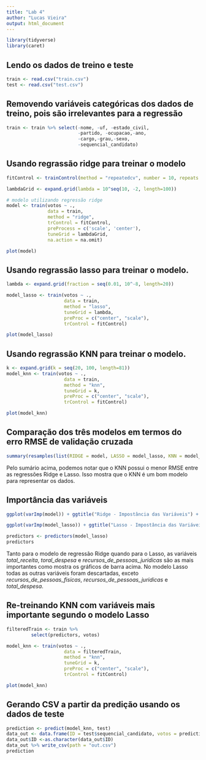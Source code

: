 ```yaml
---
title: "Lab 4"
author: "Lucas Vieira"
output: html_document
---
```


```r
library(tidyverse)
library(caret)
```

## Lendo os dados de treino e teste
```r
train <- read.csv("train.csv")
test <- read.csv("test.csv")
```

## Removendo variáveis categóricas dos dados de treino, pois são irrelevantes para a regressão
```r
train <- train %>% select(-nome, -uf, -estado_civil, 
                          -partido, -ocupacao,-ano, 
                          -cargo,-grau,-sexo, 
                          -sequencial_candidato)
```

## Usando regrassão ridge para treinar o modelo
```r
fitControl <- trainControl(method = "repeatedcv", number = 10, repeats = 10)

lambdaGrid <- expand.grid(lambda = 10^seq(10, -2, length=100))

# modelo utilizando regressão ridge
model <- train(votos ~ ., 
               data = train,
               method = "ridge",
               trControl = fitControl,
               preProcess = c('scale', 'center'),
               tuneGrid = lambdaGrid,
               na.action = na.omit)

plot(model)
```

## Usando regrassão lasso para treinar o modelo.

```r
lambda <- expand.grid(fraction = seq(0.01, 10^-8, length=20))

model_lasso <- train(votos ~ ., 
                     data = train, 
                     method = "lasso", 
                     tuneGrid = lambda,
                     preProc = c("center", "scale"),
                     trControl = fitControl)

plot(model_lasso)
```


## Usando regrassão KNN para treinar o modelo.

```r
k <- expand.grid(k = seq(20, 100, length=81))
model_knn <- train(votos ~ ., 
                     data = train, 
                     method = "knn", 
                     tuneGrid = k,
                     preProc = c("center", "scale"),
                     trControl = fitControl)

plot(model_knn)
```


## Comparação dos três modelos em termos do erro RMSE de validação cruzada

```r
summary(resamples(list(RIDGE = model, LASSO = model_lasso, KNN = model_knn)))
```

Pelo sumário acima, podemos notar que o KNN possui o menor RMSE entre as regressões Ridge e Lasso. Isso mostra que o KNN é um bom modelo para representar os dados.

## Importância das variáveis
```r
ggplot(varImp(model)) + ggtitle("Ridge - Impostância das Variáveis") + theme_bw()
```
```r
ggplot(varImp(model_lasso)) + ggtitle("Lasso - Impostância das Variáveis") + theme_bw()
```

```r
predictors <- predictors(model_lasso)
predictors
```

Tanto para o modelo de regressão Ridge quando para o Lasso, as variáveis *total_receita*, *toral_despesa* e *recursos_de_pessoas_juridicas* são as mais importantes como mostra os gráficos de barra acima. No modelo Lasso todas as outras variáveis foram descartadas, exceto *recursos_de_pessoas_fisicas*, *recursos_de_pessoas_juridicas* e *total_despesa*.

## Re-treinando KNN com variáveis mais importante segundo o modelo Lasso
```r
filteredTrain <- train %>% 
         select(predictors, votos)

model_knn <- train(votos ~ ., 
                     data = filteredTrain, 
                     method = "knn", 
                     tuneGrid = k,
                     preProc = c("center", "scale"),
                     trControl = fitControl)

plot(model_knn)
```

## Gerando CSV a partir da predição usando os dados de teste
```r
prediction <- predict(model_knn, test)  
data_out <- data.frame(ID = test$sequencial_candidato, votos = prediction) 
data_out$ID <-as.character(data_out$ID)  
data_out %>% write_csv(path = "out.csv") 
prediction
```